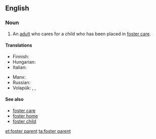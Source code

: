 ==English==

===Noun===
{{en-noun|sg=[[foster]] [[parent]]}}

# An [[adult]] who cares for a child who has been placed in [[foster care]].

====Translations====
{{trans-top|an adult who cares for a child who has been placed in foster care}}
* Finnish: {{t-|fi|kasvatusvanhempi}}
* Hungarian: {{t-|hu|nevelőszülő}}
* Italian: {{t|it|genitore adottivo|m}}
{{trans-mid}}
* Manx: {{t|gv|dolteyder|m}}
* Russian: {{t|ru|приёмный родитель|m|tr=prijómnyj rodítel'|sc=Cyrl}}
* Volapük: {{qualifier|male or female}} {{t|vo|kälan}}, {{qualifier|male}} {{t|vo|hikälan}}, {{qualifier|female}} {{t|vo|jikälan}}
{{trans-bottom}}

====See also====
* [[foster care]]
* [[foster home]]
* [[foster child]]

[[et:foster parent]]
[[ta:foster parent]]